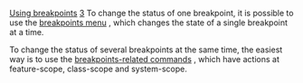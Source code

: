 [[Property:title|Using breakpoints]]
[[Property:weight|3]]
To change the status of one breakpoint, it is possible to use the [[Breakpoint editing|breakpoints menu]] , which changes the state of a single breakpoint at a time. 

To change the status of several breakpoints at the same time, the easiest way is to use the [[Breakpoint commands|breakpoints-related commands]] , which have actions at feature-scope, class-scope and system-scope. 

{{seealso| '''See Also''' <br/>
[[Running an application|Running an application]]  <br/>
[[Interrupting an application|Interrupting an application]]  <br/>
[[Breakpoints: Introduction|Breakpoints reference]]  }}




